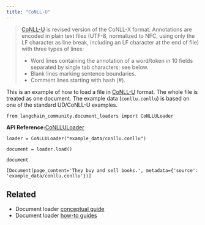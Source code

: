 ```yaml
---
title: "CoNLL-U"
---
```


> [CoNLL-U](https://universaldependencies.org/format.html) is revised version of the CoNLL-X format. Annotations are encoded in plain text files (UTF-8, normalized to NFC, using only the LF character as line break, including an LF character at the end of file) with three types of lines:
>
> * Word lines containing the annotation of a word/token in 10 fields separated by single tab characters; see below.
> * Blank lines marking sentence boundaries.
> * Comment lines starting with hash (#).

This is an example of how to load a file in [CoNLL-U](https://universaldependencies.org/format.html) format. The whole file is treated as one document. The example data (`conllu.conllu`) is based on one of the standard UD/CoNLL-U examples.

```
from langchain_community.document_loaders import CoNLLULoader
```

**API Reference:**[CoNLLULoader](https://python.langchain.com/api_reference/community/document_loaders/langchain_community.document_loaders.conllu.CoNLLULoader.html)

```
loader = CoNLLULoader("example_data/conllu.conllu")
```

```
document = loader.load()
```

```
document
```

```
[Document(page_content='They buy and sell books.', metadata={'source': 'example_data/conllu.conllu'})]
```

## Related

* Document loader [conceptual guide](/src/oss/concepts/document_loaders)
* Document loader [how-to guides](/src/oss/how_to/#document-loaders)
